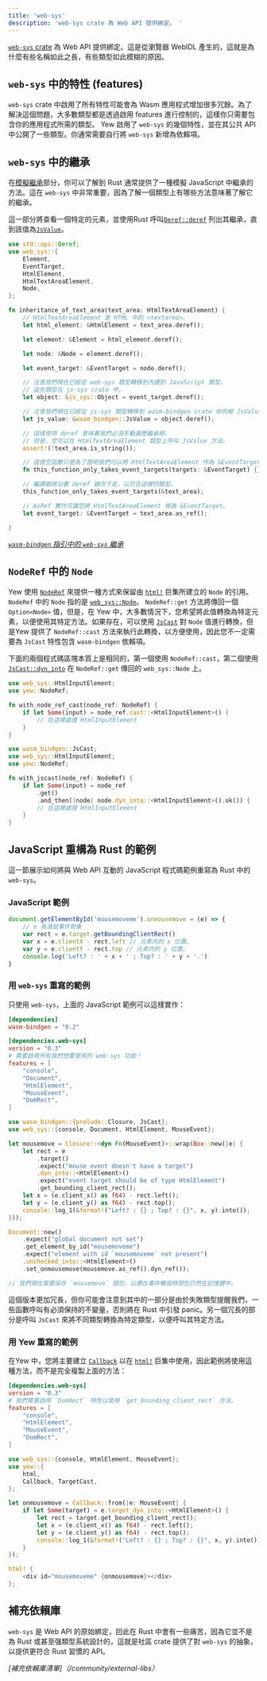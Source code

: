 ```yaml
---
title: 'web-sys'
description: 'web-sys crate 為 Web API 提供綁定。 '
---
```



[`web-sys` crate](https://crates.io/crates/web-sys) 為 Web API 提供綁定。這是從瀏覽器 WebIDL 產生的，這就是為什麼有些名稱如此之長，有些類型如此模糊的原因。

## `web-sys` 中的特性 (features)

`web-sys` crate 中啟用了所有特性可能會為 Wasm 應用程式增加很多冗餘。為了解決這個問題，大多數類型都是透過啟用 features 進行控制的，這樣你只需要包含你的應用程式所需的類型。 Yew 啟用了 `web-sys` 的幾個特性，並在其公共 API 中公開了一些類型。你通常需要自行將 `web-sys` 新增為依賴項。

## `web-sys` 中的繼承

在[模擬繼承](./wasm-bindgen.mdx#simulating-inheritance)部分，你可以了解到 Rust 通常提供了一種模擬 JavaScript 中繼承的方法。這在 `web-sys` 中非常重要，因為了解一個類型上有哪些方法意味著了解它的繼承。

這一部分將查看一個特定的元素，並使用Rust 呼叫[`Deref::deref`](https://doc.rust-lang.org/std/ops/trait.Deref.html#tymethod.deref) 列出其繼承，直到該值為[`JsValue`](./wasm-bindgen.mdx#jsvalue)。

```rust
use std::ops::Deref;
use web_sys::{
    Element,
    EventTarget,
    HtmlElement,
    HtmlTextAreaElement,
    Node,
};

fn inheritance_of_text_area(text_area: HtmlTextAreaElement) {
    // HtmlTextAreaElement 是 HTML 中的 <textarea>。
    let html_element: &HtmlElement = text_area.deref();

    let element: &Element = html_element.deref();

    let node: &Node = element.deref();

    let event_target: &EventTarget = node.deref();

    // 注意我們現在已經從 web-sys 類型轉移到內建的 JavaScript 類型，
    // 這些類型在 js-sys crate 中。
    let object: &js_sys::Object = event_target.deref();

    // 注意我們現在已經從 js-sys 類型轉移到 wasm-bindgen crate 中的根 JsValue。
    let js_value: &wasm_bindgen::JsValue = object.deref();

    // 這樣使用 deref 意味著我們必須手動遍歷繼承樹。
    // 但是，您可以在 HtmlTextAreaElement 類型上呼叫 JsValue 方法。
    assert!(!text_area.is_string());

    // 這個空函數只是為了證明我們可以將 HtmlTextAreaElement 作為 &EventTarget 傳遞。
    fn this_function_only_takes_event_targets(targets: &EventTarget) {};

    // 編譯器將沿著 deref 鏈向下走，以符合這裡的類型。
    this_function_only_takes_event_targets(&text_area);

    // AsRef 實作可讓您將 HtmlTextAreaElement 視為 &EventTarget。
    let event_target: &EventTarget = text_area.as_ref();

}
```

_[`wasm-bindgen` 指引中的 `web-sys` 繼承](https://rustwasm.github.io/wasm-bindgen/web-sys/inheritance.html)_

## `NodeRef` 中的 `Node`

Yew 使用 [`NodeRef`](concepts/function-components/node-refs.mdx) 來提供一種方式來保留由 [`html!`](concepts/html/introduction.mdx) 巨集所建立的 `Node` 的引用。 `NodeRef` 中的 `Node` 指的是 [`web_sys::Node`](https://rustwasm.github.io/wasm-bindgen/api/web_sys/struct.Node.html)。 `NodeRef::get` 方法將傳回一個 `Option<Node>` 值，但是，在 Yew 中，大多數情況下，您希望將此值轉換為特定元素，以便使用其特定方法。如果存在，可以使用 [`JsCast`](./wasm-bindgen.mdx#JsCast) 對 `Node` 值進行轉換，但是Yew 提供了 `NodeRef::cast` 方法來執行此轉換，以方便使用，因此您不一定需要為 `JsCast` 特性包含 `wasm-bindgen` 依賴項。

下面的兩個程式碼區塊本質上是相同的，第一個使用 `NodeRef::cast`，第二個使用 [`JsCast::dyn_into`](https://rustwasm.github.io/wasm-bindgen/api/wasm_bindgen/trait.JsCast.html#method.dyn_into) 在 `NodeRef::get` 傳回的 `web_sys::Node` 上。

<Tabs>
  <TabItem value="Using NodeRef::cast" label="Using NodeRef::cast">

```rust
use web_sys::HtmlInputElement;
use yew::NodeRef;

fn with_node_ref_cast(node_ref: NodeRef) {
    if let Some(input) = node_ref.cast::<HtmlInputElement>() {
        // 在這裡處理 HtmlInputElement
    }
}
```

  </TabItem>
  <TabItem value="Using NodeRef::get" label="Using NodeRef::get">

```rust
use wasm_bindgen::JsCast;
use web_sys::HtmlInputElement;
use yew::NodeRef;

fn with_jscast(node_ref: NodeRef) {
    if let Some(input) = node_ref
        .get()
        .and_then(|node| node.dyn_into::<HtmlInputElement>().ok()) {
        // 在這裡處理 HtmlInputElement
    }
}
```

  </TabItem>
</Tabs>

## JavaScript 重構為 Rust 的範例

這一節展示如何將與 Web API 互動的 JavaScript 程式碼範例重寫為 Rust 中的 `web-sys`。

### JavaScript 範例

```js
document.getElementById('mousemoveme').onmousemove = (e) => {
    // e 為滑鼠事件對象
    var rect = e.target.getBoundingClientRect()
    var x = e.clientX - rect.left // 元素内的 x 位置。
    var y = e.clientY - rect.top // 元素内的 y 位置。
    console.log('Left? : ' + x + ' ; Top? : ' + y + '.')
}
```

### 用 `web-sys` 重寫的範例

只使用 `web-sys`，上面的 JavaScript 範例可以這樣實作：

```toml title=Cargo.toml
[dependencies]
wasm-bindgen = "0.2"

[dependencies.web-sys]
version = "0.3"
# 需要啟用所有我們想要使用的 web-sys 功能！
features = [
    "console",
    "Document",
    "HtmlElement",
    "MouseEvent",
    "DomRect",
]
```

```rust ,no_run
use wasm_bindgen::{prelude::Closure, JsCast};
use web_sys::{console, Document, HtmlElement, MouseEvent};

let mousemove = Closure::<dyn Fn(MouseEvent)>::wrap(Box::new(|e| {
    let rect = e
        .target()
        .expect("mouse event doesn't have a target")
        .dyn_into::<HtmlElement>()
        .expect("event target should be of type HtmlElement")
        .get_bounding_client_rect();
    let x = (e.client_x() as f64) - rect.left();
    let y = (e.client_y() as f64) - rect.top();
    console::log_1(&format!("Left? : {} ; Top? : {}", x, y).into());
}));

Document::new()
    .expect("global document not set")
    .get_element_by_id("mousemoveme")
    .expect("element with id `mousemoveme` not present")
    .unchecked_into::<HtmlElement>()
    .set_onmousemove(mousemove.as_ref().dyn_ref());

// 我們現在需要保存 `mousemove` 閉包，以便在事件觸發時閉包仍然在記憶體中。
```

這個版本更加冗長，但你可能會注意到其中的一部分是由於失敗類型提醒我們，一些函數呼叫有必須保持的不變量，否則將在 Rust 中引發 panic。另一個冗長的部分是呼叫 `JsCast` 來將不同類型轉換為特定類型，以便呼叫其特定方法。

### 用 Yew 重寫的範例

在Yew 中，您將主要建立 [`Callback`](concepts/function-components/callbacks.mdx) 以在 [`html!`](concepts/html/introduction.mdx) 巨集中使用，因此範例將使用這種方法，而不是完全複製上面的方法：

```toml title=Cargo.toml
[dependencies.web-sys]
version = "0.3"
# 我們需要啟用 `DomRect` 特性以使用 `get_bounding_client_rect` 方法。
features = [
    "console",
    "HtmlElement",
    "MouseEvent",
    "DomRect",
]

```

```rust
use web_sys::{console, HtmlElement, MouseEvent};
use yew::{
    html,
    Callback, TargetCast,
};

let onmousemove = Callback::from(|e: MouseEvent| {
    if let Some(target) = e.target_dyn_into::<HtmlElement>() {
        let rect = target.get_bounding_client_rect();
        let x = (e.client_x() as f64) - rect.left();
        let y = (e.client_y() as f64) - rect.top();
        console::log_1(&format!("Left? : {} ; Top? : {}", x, y).into());
    }
});

html! {
    <div id="mousemoveme" {onmousemove}></div>
};
```

## 補充依賴庫

`web-sys` 是 Web API 的原始綁定，囙此在 Rust 中會有一些痛苦，因為它並不是為 Rust 或甚至强類型系統設計的，這就是社區 crate 提供了對 `web-sys` 的抽象，以提供更符合 Rust 習慣的 API。

_[補充依賴庫清單]（/community/external-libs）_
